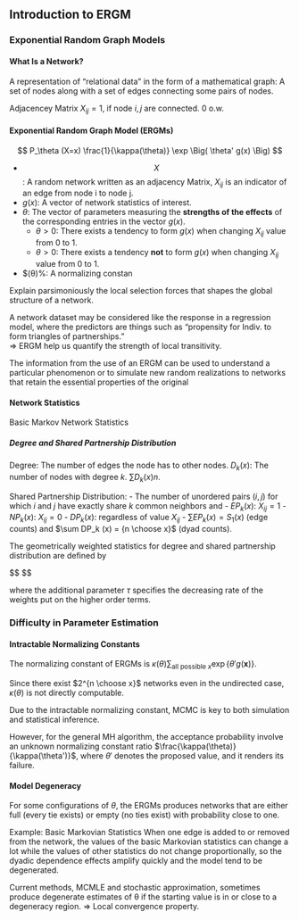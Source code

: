 ## Introduction to ERGM

### Exponential Random Graph Models

#### What Is a Network?

A representation of “relational data” in the form of a mathematical graph: A set of nodes along with a set of edges connecting some pairs of nodes.

Adjacencey Matrix $X_{ij} = 1$, if node $i,j$ are connected. $0$ o.w.












#### Exponential Random Graph Model (ERGMs)

$$
P_\theta (X=x) \frac{1}{\kappa(\theta)} \exp \Big( \theta' g(x) \Big)
$$

- $$X$$: A random network written as an adjacency Matrix, $X_{ij}$ is an indicator of an edge from node i to node j.
- $g(x)$: A vector of network statistics of interest.
- $\theta$: The vector of parameters measuring the **strengths of the effects** of the corresponding entries in the vector $g(x)$.
	- $\theta >0$: There exists a tendency to form $g(x)$ when changing $X_{ij}$ value from 0 to 1.
	- $\theta >0$: There exists a tendency **not** to form $g(x)$ when changing $X_{ij}$ value from 0 to 1.
- $\kappa (θ)%: A normalizing constan

Explain parsimoniously the local selection forces that shapes the global structure of a network.

A network dataset may be considered like the response in a regression model, where the predictors are things such as “propensity for Indiv. to form triangles of partnerships.” <br>⇒ ERGM help us quantify the strength of local transitivity.

The information from the use of an ERGM can be used to understand a particular phenomenon or to simulate new random realizations to networks that retain the essential properties of the original









#### Network Statistics

Basic Markov Network Statistics

<Pics>

##### Degree and Shared Partnership Distribution

Degree: The number of edges the node has to other nodes.
$D_k (x)$: The number of nodes with degree $k$. $\sum D_k(x) n$.

Shared Partnership Distribution: 
- The number of unordered pairs $(i, j)$ for which $i$ and $j$ have exactly share $k$ common neighbors and
	- $EP_k (x)$: $X_{ij} = 1$
	- $NP_k (x)$: $X_{ij} = 0$
	- $DP_k (x)$: regardless of value $X_{ij}$
- $\sum EP_k(x) = S_1(x)$ (edge counts) and $\sum DP_k (x) = {n \choose x}$ (dyad counts).


The geometrically weighted statistics for degree and shared partnership distribution are defined by 

$$
\begin{alignat}{2}

u(x | \tau) 
&= e^\tau \sum_{i=1}^{n-2} \left \{ 1- \left ( 1-\frac{1}{e^\tau} \right)^i \right \} 
&&\cdot D_i(x)

\\

v(x | \tau) 
&= "
&&\cdot EP_i(x)

\\

w(x | \tau) 
&= "
&&\cdot DP_i(x)

\end{alignat}
$$

where the additional parameter $\tau$ specifies the decreasing rate of the weights put on the higher order terms.

### Difficulty in Parameter Estimation

#### Intractable Normalizing Constants

The normalizing constant of ERGMs is $\kappa (\theta) \sum_{\text{all possible }x} \exp \Big \{ \theta' g(\mathbf x) \Big \}$.

Since there exist $2^{n \choose x}$ networks even in the undirected case, $\kappa(\theta)$ is not directly computable.

Due to the intractable normalizing constant, MCMC is key to both simulation and statistical inference.

However, for the general MH algorithm, the acceptance probability involve an unknown normalizing constant ratio $\frac{\kappa(\theta)}{\kappa(\theta')}$, where $\theta '$ denotes the proposed value, and it renders its failure.



#### Model Degeneracy

For some configurations of $\theta$, the ERGMs produces networks that are
either full (every tie exists) or empty (no ties exist) with probability close
to one.

Example: Basic Markovian Statistics
When one edge is added to or removed from the network, the values of
the basic Markovian statistics can change a lot while the values of other
statistics do not change proportionally, so the dyadic dependence effects
amplify quickly and the model tend to be degenerated.

Current methods, MCMLE and stochastic approximation, sometimes
produce degenerate estimates of θ if the starting value is in or close to a
degeneracy region. ⇒ Local convergence property.









































